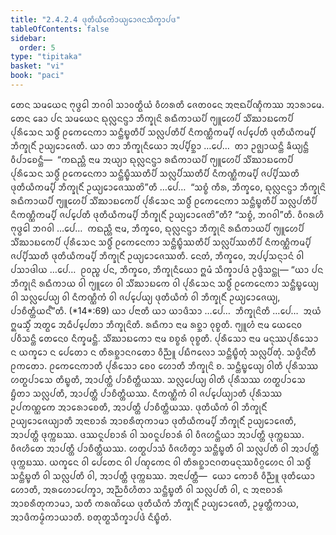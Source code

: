 ```yaml
---
title: "2.4.2.4 ᨴᩩᨲᩥᨿᩥᨠᩮᩫᩣᨿ᩠ᨿᩮᩣᨩᨶᩈᩥᨠ᩠ᨡᩣᨸᨴ"
tableOfContents: false
sidebar:
  order: 5
type: "tipitaka"
basket: "vi"
book: "paci"
---
```



<DynamicBreadcrumb />

<Division number="850" book="paci">

<Paragraph number="2707" book="paci">
ᨲᩮᨶ ᩈᨾᨿᩮᨶ ᨻᩩᨴ᩠ᨵᩮᩤ ᨽᨣᩅᩤ ᩈᩣᩅᨲ᩠ᨳᩥᨿᩴ ᩅᩥᩉᩁᨲᩥ ᨩᩮᨲᩅᨶᩮ ᩋᨶᩣᨳᨸᩥᨱ᩠ᨯᩥᨠᩔ ᩋᩣᩁᩣᨾᩮ. ᨲᩮᨶ ᨡᩮᩣ ᨸᨶ ᩈᨾᨿᩮᨶ ᨳᩩᩃᩖᨶᨶ᩠ᨴᩣ ᨽᩥᨠ᩠ᨡᩩᨶᩦ ᩁᨳᩥᨠᩣᨿᨸᩥ ᨻ᩠ᨿᩪᩉᩮᨸᩥ ᩈᩥᩘᨥᩣᨭᨠᩮᨸᩥ ᨸᩩᩁᩥᩈᩮᨶ ᩈᨴ᩠ᨵᩥᩴ ᩑᨠᩮᨶᩮᨠᩣ ᩈᨶ᩠ᨲᩥᨭ᩠ᨮᨲᩥᨸᩥ ᩈᩃᩖᨸᨲᩥᨸᩥ ᨶᩥᨠᨱ᩠ᨱᩥᨠᨾ᩠ᨸᩥ ᨩᨸ᩠ᨸᩮᨲᩥ ᨴᩩᨲᩥᨿᩥᨠᨾ᩠ᨸᩥ ᨽᩥᨠ᩠ᨡᩩᨶᩥᩴ ᩏᨿ᩠ᨿᩮᩣᨩᩮᨲᩥ.
</Paragraph>

<Paragraph number="2708" book="paci">
ᨿᩣ ᨲᩣ ᨽᩥᨠ᩠ᨡᩩᨶᩥᨿᩮᩣ ᩋᨸ᩠ᨸᩥᨧ᩠ᨨᩣ …ᨸᩮ…  ᨲᩣ ᩏᨩ᩠ᨫᩣᨿᨶ᩠ᨲᩥ ᨡᩥᨿ᩠ᨿᨶ᩠ᨲᩥ ᩅᩥᨸᩣᨧᩮᨶ᩠ᨲᩥ—  “ᨠᨳᨬ᩠ᩉᩥ ᨶᩣᨾ ᩋᨿ᩠ᨿᩣ ᨳᩩᩃᩖᨶᨶ᩠ᨴᩣ ᩁᨳᩥᨠᩣᨿᨸᩥ ᨻ᩠ᨿᩪᩉᩮᨸᩥ ᩈᩥᩘᨥᩣᨭᨠᩮᨸᩥ ᨸᩩᩁᩥᩈᩮᨶ ᩈᨴ᩠ᨵᩥᩴ ᩑᨠᩮᨶᩮᨠᩣ ᩈᨶ᩠ᨲᩥᨭ᩠ᨮᩥᩔᨲᩥᨸᩥ ᩈᩃᩖᨸᩥᩔᨲᩥᨸᩥ ᨶᩥᨠᨱ᩠ᨱᩥᨠᨾ᩠ᨸᩥ ᨩᨸ᩠ᨸᩥᩔᨲᩥ ᨴᩩᨲᩥᨿᩥᨠᨾ᩠ᨸᩥ ᨽᩥᨠ᩠ᨡᩩᨶᩥᩴ ᩏᨿ᩠ᨿᩮᩣᨩᩮᩔᨲᩦ”ᨲᩥ …ᨸᩮ…  “ᩈᨧ᩠ᨧᩴ ᨠᩥᩁ, ᨽᩥᨠ᩠ᨡᩅᩮ, ᨳᩩᩃᩖᨶᨶ᩠ᨴᩣ ᨽᩥᨠ᩠ᨡᩩᨶᩦ ᩁᨳᩥᨠᩣᨿᨸᩥ ᨻ᩠ᨿᩪᩉᩮᨸᩥ ᩈᩥᩘᨥᩣᨭᨠᩮᨸᩥ ᨸᩩᩁᩥᩈᩮᨶ ᩈᨴ᩠ᨵᩥᩴ ᩑᨠᩮᨶᩮᨠᩣ ᩈᨶ᩠ᨲᩥᨭ᩠ᨮᨲᩥᨸᩥ ᩈᩃᩖᨸᨲᩥᨸᩥ ᨶᩥᨠᨱ᩠ᨱᩥᨠᨾ᩠ᨸᩥ ᨩᨸ᩠ᨸᩮᨲᩥ ᨴᩩᨲᩥᨿᩥᨠᨾ᩠ᨸᩥ ᨽᩥᨠ᩠ᨡᩩᨶᩥᩴ ᩏᨿ᩠ᨿᩮᩣᨩᩮᨲᩦ”ᨲᩥ? “ᩈᨧ᩠ᨧᩴ, ᨽᨣᩅᩤ”ᨲᩥ. ᩅᩥᨣᩁᩉᩥ ᨻᩩᨴ᩠ᨵᩮᩤ ᨽᨣᩅᩤ …ᨸᩮ…  ᨠᨳᨬ᩠ᩉᩥ ᨶᩣᨾ, ᨽᩥᨠ᩠ᨡᩅᩮ, ᨳᩩᩃᩖᨶᨶ᩠ᨴᩣ ᨽᩥᨠ᩠ᨡᩩᨶᩦ ᩁᨳᩥᨠᩣᨿᨸᩥ ᨻ᩠ᨿᩪᩉᩮᨸᩥ ᩈᩥᩘᨥᩣᨭᨠᩮᨸᩥ ᨸᩩᩁᩥᩈᩮᨶ ᩈᨴ᩠ᨵᩥᩴ ᩑᨠᩮᨶᩮᨠᩣ ᩈᨶ᩠ᨲᩥᨭ᩠ᨮᩥᩔᨲᩥᨸᩥ ᩈᩃᩖᨸᩥᩔᨲᩥᨸᩥ ᨶᩥᨠᨱ᩠ᨱᩥᨠᨾ᩠ᨸᩥ ᨩᨸ᩠ᨸᩥᩔᨲᩥ ᨴᩩᨲᩥᨿᩥᨠᨾ᩠ᨸᩥ ᨽᩥᨠ᩠ᨡᩩᨶᩥᩴ ᩏᨿ᩠ᨿᩮᩣᨩᩮᩔᨲᩥ. ᨶᩮᨲᩴ, ᨽᩥᨠ᩠ᨡᩅᩮ, ᩋᨸ᩠ᨸᩈᨶ᩠ᨶᩣᨶᩴ ᩅᩤ ᨸᩈᩣᨴᩤᨿ …ᨸᩮ…  ᩑᩅᨬ᩠ᨧ ᨸᨶ, ᨽᩥᨠ᩠ᨡᩅᩮ, ᨽᩥᨠ᩠ᨡᩩᨶᩥᨿᩮᩣ ᩍᨾᩴ ᩈᩥᨠ᩠ᨡᩣᨸᨴᩴ ᩏᨴ᩠ᨴᩥᩈᨶ᩠ᨲᩩ—
</Paragraph>

</Division>
<Division number="851" book="paci">

<Paragraph number="2709" book="paci">
<Emphasis>“ᨿᩣ ᨸᨶ ᨽᩥᨠ᩠ᨡᩩᨶᩦ ᩁᨳᩥᨠᩣᨿ ᩅᩤ ᨻ᩠ᨿᩪᩉᩮ ᩅᩤ ᩈᩥᩘᨥᩣᨭᨠᩮ ᩅᩤ ᨸᩩᩁᩥᩈᩮᨶ ᩈᨴ᩠ᨵᩥᩴ ᩑᨠᩮᨶᩮᨠᩣ ᩈᨶ᩠ᨲᩥᨭ᩠ᨮᩮᨿ᩠ᨿ ᩅᩤ ᩈᩃᩖᨸᩮᨿ᩠ᨿ ᩅᩤ ᨶᩥᨠᨱ᩠ᨱᩥᨠᩴ ᩅᩤ ᨩᨸ᩠ᨸᩮᨿ᩠ᨿ ᨴᩩᨲᩥᨿᩥᨠᩴ ᩅᩤ ᨽᩥᨠ᩠ᨡᩩᨶᩥᩴ ᩏᨿ᩠ᨿᩮᩣᨩᩮᨿ᩠ᨿ, ᨸᩣᨧᩥᨲ᩠ᨲᩥᨿᨶ᩺”</Emphasis>ᨲᩥ. (*14*:<Emphasis>69</Emphasis>)
</Paragraph>

</Division>
<Division number="852" book="paci">

<Paragraph number="2710" book="paci">
<Emphasis>ᨿᩣ ᨸᨶᩣ</Emphasis>ᨲᩥ ᨿᩣ ᨿᩣᨴᩥᩈᩣ …ᨸᩮ…  <Emphasis>ᨽᩥᨠ᩠ᨡᩩᨶᩦ</Emphasis>ᨲᩥ …ᨸᩮ…  ᩋᨿᩴ ᩍᨾᩈ᩠ᨾᩥᩴ ᩋᨲ᩠ᨳᩮ ᩋᨵᩥᨸ᩠ᨸᩮᨲᩣ ᨽᩥᨠ᩠ᨡᩩᨶᩦᨲᩥ.
</Paragraph>

<Paragraph number="2711" book="paci">
<Emphasis>ᩁᨳᩥᨠᩣ</Emphasis> ᨶᩣᨾ ᩁᨧ᩠ᨨᩣ ᩅᩩᨧ᩠ᨧᨲᩥ. <Emphasis>ᨻ᩠ᨿᩪᩉᩴ</Emphasis> ᨶᩣᨾ ᨿᩮᨶᩮᩅ ᨸᩅᩥᩈᨶ᩠ᨲᩥ ᨲᩮᨶᩮᩅ ᨶᩥᨠ᩠ᨡᨾᨶ᩠ᨲᩥ. <Emphasis>ᩈᩥᩘᨥᩣᨭᨠᩮᩣ</Emphasis> ᨶᩣᨾ ᨧᨧ᩠ᨧᩁᩴ ᩅᩩᨧ᩠ᨧᨲᩥ.
</Paragraph>

<Paragraph number="2712" book="paci">
<Emphasis>ᨸᩩᩁᩥᩈᩮᩣ</Emphasis> ᨶᩣᨾ ᨾᨶᩩᩔᨸᩩᩁᩥᩈᩮᩣ ᨶ ᨿᨠ᩠ᨡᩮᩣ ᨶ ᨸᩮᨲᩮᩣ ᨶ ᨲᩥᩁᨧ᩠ᨨᩣᨶᨣᨲᩮᩣ ᩅᩥᨬ᩠ᨬᩪ ᨸᨭᩥᨻᩃᩮᩣ ᩈᨶ᩠ᨲᩥᨭ᩠ᨮᩥᨲᩩᩴ ᩈᩃᩖᨸᩥᨲᩩᩴ.
</Paragraph>

<Paragraph number="2713" book="paci">
<Emphasis>ᩈᨴ᩠ᨵᩥᨶ᩺</Emphasis>ᨲᩥ ᩑᨠᨲᩮᩣ. <Emphasis>ᩑᨠᩮᨶᩮᨠᩣ</Emphasis>ᨲᩥ ᨸᩩᩁᩥᩈᩮᩣ ᨧᩮᩅ ᩉᩮᩣᨲᩥ ᨽᩥᨠ᩠ᨡᩩᨶᩦ ᨧ.
</Paragraph>

<Paragraph number="2714" book="paci">
<Emphasis>ᩈᨶ᩠ᨲᩥᨭ᩠ᨮᩮᨿ᩠ᨿ ᩅᩤ</Emphasis>ᨲᩥ ᨸᩩᩁᩥᩈᩔ ᩉᨲ᩠ᨳᨸᩣᩈᩮ ᨲᩥᨭ᩠ᨮᨲᩥ, ᩋᩣᨸᨲ᩠ᨲᩥ ᨸᩣᨧᩥᨲ᩠ᨲᩥᨿᩔ.
</Paragraph>

<Paragraph number="2715" book="paci">
<Emphasis>ᩈᩃᩖᨸᩮᨿ᩠ᨿ ᩅᩤ</Emphasis>ᨲᩥ ᨸᩩᩁᩥᩈᩔ ᩉᨲ᩠ᨳᨸᩣᩈᩮ ᨮᩥᨲᩣ ᩈᩃᩖᨸᨲᩥ, ᩋᩣᨸᨲ᩠ᨲᩥ ᨸᩣᨧᩥᨲ᩠ᨲᩥᨿᩔ.
</Paragraph>

<Paragraph number="2716" book="paci">
<Emphasis>ᨶᩥᨠᨱ᩠ᨱᩥᨠᩴ ᩅᩤ ᨩᨸ᩠ᨸᩮᨿ᩠ᨿᩣ</Emphasis>ᨲᩥ ᨸᩩᩁᩥᩈᩔ ᩏᨸᨠᨱ᩠ᨱᨠᩮ ᩋᩣᩁᩮᩣᨧᩮᨲᩥ, ᩋᩣᨸᨲ᩠ᨲᩥ ᨸᩣᨧᩥᨲ᩠ᨲᩥᨿᩔ.
</Paragraph>

<Paragraph number="2717" book="paci">
<Emphasis>ᨴᩩᨲᩥᨿᩥᨠᩴ ᩅᩤ ᨽᩥᨠ᩠ᨡᩩᨶᩥᩴ ᩏᨿ᩠ᨿᩮᩣᨩᩮᨿ᩠ᨿᩣ</Emphasis>ᨲᩥ ᩋᨶᩣᨧᩣᩁᩴ ᩋᩣᨧᩁᩥᨲᩩᨠᩣᨾᩣ ᨴᩩᨲᩥᨿᩥᨠᨾ᩠ᨸᩥ ᨽᩥᨠ᩠ᨡᩩᨶᩥᩴ ᩏᨿ᩠ᨿᩮᩣᨩᩮᨲᩥ, ᩋᩣᨸᨲ᩠ᨲᩥ ᨴᩩᨠ᩠ᨠᨭᩔ. ᨴᩔᨶᩪᨸᨧᩣᩁᩴ ᩅᩤ ᩈᩅᨶᩪᨸᨧᩣᩁᩴ ᩅᩤ ᩅᩥᨩᩉᨶ᩠ᨲᩥᨿᩣ ᩋᩣᨸᨲ᩠ᨲᩥ ᨴᩩᨠ᩠ᨠᨭᩔ. ᩅᩥᨩᩉᩥᨲᩮ ᩋᩣᨸᨲ᩠ᨲᩥ ᨸᩣᨧᩥᨲ᩠ᨲᩥᨿᩔ.
</Paragraph>

<Paragraph number="2718" book="paci">
ᩉᨲ᩠ᨳᨸᩣᩈᩴ ᩅᩥᨩᩉᩥᨲ᩠ᩅᩣ ᩈᨶ᩠ᨲᩥᨭ᩠ᨮᨲᩥ ᩅᩤ ᩈᩃᩖᨸᨲᩥ ᩅᩤ ᩋᩣᨸᨲ᩠ᨲᩥ ᨴᩩᨠ᩠ᨠᨭᩔ. ᨿᨠ᩠ᨡᩮᨶ ᩅᩤ ᨸᩮᨲᩮᨶ ᩅᩤ ᨸᨱ᩠ᨯᨠᩮᨶ ᩅᩤ ᨲᩥᩁᨧ᩠ᨨᩣᨶᨣᨲᨾᨶᩩᩔᩅᩥᨣ᩠ᨣᩉᩮᨶ ᩅᩤ ᩈᨴ᩠ᨵᩥᩴ ᩈᨶ᩠ᨲᩥᨭ᩠ᨮᨲᩥ ᩅᩤ ᩈᩃᩖᨸᨲᩥ ᩅᩤ, ᩋᩣᨸᨲ᩠ᨲᩥ ᨴᩩᨠ᩠ᨠᨭᩔ.
</Paragraph>

</Division>
<Division number="853" book="paci">

<Paragraph number="2719" book="paci">
ᩋᨶᩣᨸᨲ᩠ᨲᩥ—  ᨿᩮᩣ ᨠᩮᩣᨧᩥ ᩅᩥᨬ᩠ᨬᩪ ᨴᩩᨲᩥᨿᩮᩣ ᩉᩮᩣᨲᩥ, ᩋᩁᩉᩮᩣᨸᩮᨠ᩠ᨡᩣ, ᩋᨬ᩠ᨬᩅᩥᩉᩥᨲᩣ ᩈᨶ᩠ᨲᩥᨭ᩠ᨮᨲᩥ ᩅᩤ ᩈᩃᩖᨸᨲᩥ ᩅᩤ, ᨶ ᩋᨶᩣᨧᩣᩁᩴ ᩋᩣᨧᩁᩥᨲᩩᨠᩣᨾᩣ, ᩈᨲᩥ ᨠᩁᨱᩦᨿᩮ ᨴᩩᨲᩥᨿᩥᨠᩴ ᨽᩥᨠ᩠ᨡᩩᨶᩥᩴ ᩏᨿ᩠ᨿᩮᩣᨩᩮᨲᩥ, ᩏᨾ᩠ᨾᨲ᩠ᨲᩥᨠᩣᨿ, ᩋᩣᨴᩥᨠᨾ᩠ᨾᩥᨠᩣᨿᩣᨲᩥ.

</Paragraph>
</Division>

<Paragraph number="2720" type="center" book="paci">
ᨧᨲᩩᨲ᩠ᨳᩈᩥᨠ᩠ᨡᩣᨸᨴᩴ ᨶᩥᨭ᩠ᨮᩥᨲᩴ.
</Paragraph>